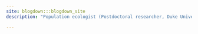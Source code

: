 ```yaml
---
site: blogdown:::blogdown_site
description: "Population ecologist (Postdoctoral researcher, Duke University)"
 
---
```

 
 <meta name="description" content="Population ecologist (Postdoctoral researcher, Duke University)">